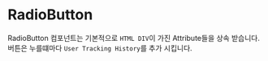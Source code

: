 
# RadioButton


RadioButton 컴포넌트는 기본적으로 `HTML DIV`이 가진 Attribute들을 상속 받습니다.  
버튼은 누를떄마다 `User Tracking History`를 추가 시킵니다.
<Props of={JDRadioBox} />
